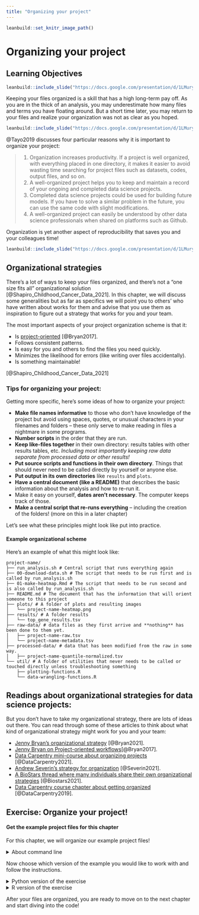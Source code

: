 ```yaml
---
title: "Organizing your project"
---
```


```r
leanbuild::set_knitr_image_path()
```

# Organizing your project

## Learning Objectives

```r
leanbuild::include_slide("https://docs.google.com/presentation/d/1LMurysUhCjZb7DVF6KS9QmJ5NBjwWVjRn40MS9f2noE/edit#slide=id.gf7bed24491_1_51")
```

Keeping your files organized is a skill that has a high long-term pay off. As you are in the thick of an analysis, you may underestimate how many files and terms you have floating around. But a short time later, you may return to your files and realize your organization was not as clear as you hoped.   

```r
leanbuild::include_slide("https://docs.google.com/presentation/d/1LMurysUhCjZb7DVF6KS9QmJ5NBjwWVjRn40MS9f2noE/edit#slide=id.gf7bed24491_1_56")
```

@Tayo2019 discusses four particular reasons why it is important to organize your project:

> 1. Organization increases productivity. If a project is well organized, with everything placed in one directory, it makes it easier to avoid wasting time searching for project files such as datasets, codes, output files, and so on.
> 2. A well-organized project helps you to keep and maintain a record of your ongoing and completed data science projects.
> 3. Completed data science projects could be used for building future models. If you have to solve a similar problem in the future, you can use the same code with slight modifications.
> 4. A well-organized project can easily be understood by other data science professionals when shared on platforms such as Github.

Organization is yet another aspect of reproducibility that saves you and your colleagues time!

```r
leanbuild::include_slide("https://docs.google.com/presentation/d/1LMurysUhCjZb7DVF6KS9QmJ5NBjwWVjRn40MS9f2noE/edit#slide=id.gf7bed24491_1_180")
```

## Organizational strategies

There's a lot of ways to keep your files organized, and there's not a "one size fits all" organizational solution [@Shapiro_Childhood_Cancer_Data_2021]. In this chapter, we will discuss some generalities but as far as specifics we will point you to others' who have written about works for them and advise that you use them as inspiration to figure out a strategy that works for you and your team.

The most important aspects of your project organization scheme is that it:  

- Is [project-oriented](https://www.tidyverse.org/blog/2017/12/workflow-vs-script/) [@Bryan2017].  
- Follows consistent patterns.  
- Is easy for you and others to find the files you need quickly.  
- Minimizes the likelihood for errors (like writing over files accidentally).  
- Is something maintainable!

[@Shapiro_Childhood_Cancer_Data_2021]

### Tips for organizing your project:   

Getting more specific, here's some ideas of how to organize your project:  

- **Make file names informative** to those who don't have knowledge of the project but avoid using spaces, quotes, or unusual characters in your filenames and folders -- these only serve to make reading in files a nightmare in some programs.
- **Number scripts** in the order that they are run.
- **Keep like-files together** in their own directory: results tables with other results tables, etc. _Including most importantly keeping raw data separate from processed data or other results!_
- **Put source scripts and functions in their own directory**. Things that should never need to be called directly by yourself or anyone else.
- **Put output in its own directories** like `results` and `plots`.
- **Have a central document (like a README)** that describes the basic information about the analysis and how to re-run it.
- Make it easy on yourself, **dates aren't necessary**. The computer keeps track of those.
- **Make a central script that re-runs everything** -- including the creation of the folders! (more on this in a later chapter)

Let's see what these principles might look like put into practice.

#### Example organizational scheme  

Here's an example of what this might look like:
```
project-name/
├── run_analysis.sh # Central script that runs everything again
├── 00-download-data.sh # The script that needs to be run first and is called by run_analysis.sh
├── 01-make-heatmap.Rmd # The script that needs to be run second and is also called by run_analysis.sh
├── README.md # The document that has the information that will orient someone to this project
├── plots/ # A folder of plots and resulting images
│   └── project-name-heatmap.png
├── results/ # A folder results
│   └── top_gene_results.tsv
├── raw-data/ # data files as they first arrive and **nothing** has been done to them yet.
│   ├── project-name-raw.tsv
│   └── project-name-metadata.tsv
├── processed-data/ # data that has been modified from the raw in some way.
│   ├── project-name-quantile-normalized.tsv
└── util/ # A folder of utilities that never needs to be called or touched directly unless troubleshooting something
    ├── plotting-functions.R
    └── data-wrangling-functions.R
```

## Readings about organizational strategies for data science projects:

But you don't have to take my organizational strategy, there are lots of ideas out there.
You can read through some of these articles to think about what kind of organizational strategy might work for you and your team:   

- [Jenny Bryan's organizational strategy](https://www.stat.ubc.ca/~jenny/STAT545A/block19_codeFormattingOrganization.html) [@Bryan2021].
- [Jenny Bryan on Project-oriented workflows](https://www.tidyverse.org/blog/2017/12/workflow-vs-script/)[@Bryan2017].
- [Data Carpentry mini-course about organizing projects](https://datacarpentry.org/organization-genomics/) [@DataCarpentry2021].
- [Andrew Severin's strategy for organization](https://bioinformaticsworkbook.org/projectManagement/Intro_projectManagement.html#gsc.tab=0) [@Severin2021].
- [A BioStars thread where many individuals share their own organizational strategies](https://www.biostars.org/p/821/) [@Biostars2021].
- [Data Carpentry course chapter about getting organized](https://bioinformatics-core-shared-training.github.io/shell-genomics/07-organization/index.html) [@DataCarpentry2019].

## Exercise: Organize your project!

#### Get the example project files for this chapter

For this chapter, we will organize our example project files!

<details> <summary> About command line </summary>

If you decide to follow the command line prompts but are not familiar with it [read this article](https://towardsdatascience.com/a-quick-guide-to-using-command-line-terminal-96815b97b955).
Make sure you have [`wget`](https://www.gnu.org/software/wget/manual/wget.html) installed on your computer. You can check if you have it by running the following in your command line:

```bash
wget -V
```

If this prints back something similar to this message above, then you already have `wget` and don't need to do anything! But if this command prints back `wget command not found` you will need to [ install wget](https://www.jcchouinard.com/wget/). 

</details>

Now choose which version of the example you would like to work with and follow the instructions.  

<details> <summary>Python version of the exercise</summary>

To get the _Python project example files_, [click this link](https://raw.githubusercontent.com/jhudsl/Reproducibility-Examples/main/chapter-zips/python-heatmap-chapt-4.zip).
Or you can use these commands in command line.

```bash
mkdir -p chapter-zips
wget -O chapter-zips/python-heatmap-chapt-4.zip https://raw.githubusercontent.com/jhudsl/Reproducibility-Examples/main/chapter-zips/python-heatmap-chapt-4.zip
```

Now double click your chapter zip file to unzip. For Windows you may have to [follow these instructions](https://support.microsoft.com/en-us/windows/zip-and-unzip-files-f6dde0a7-0fec-8294-e1d3-703ed85e7ebc)).

```bash
unzip -o chapter-zips/python-heatmap-chapt-4.zip -d chapter-zips/
```

Now let's take a look at the files inside these projects. These are purposely not organized because for this exercise we will organize them!

```bash
ls chapter-zips/python-heatmap-chapt-4
```

Organize these files! For now we will organize these files by hand, but in the upcoming chapters we will make it so our analysis places these items in the correct directories (and creates the directories if they do not exist!).

- Create a `plots`, `results`, and `data` folder and organize the files into their respective folders. Note that `aggregated_metadata.json` and `LICENSE.TXT` also belong in the `data folder. 
- Delete any files that say "OLD". Keeping multiple versions of your scripts around is a recipe for mistakes and confusion. In the advanced course we will discuss how to use version control to help you track this more elegantly. 

</details>

<details> <summary>R version of the exercise</summary>

To get the _R project examples files_ [click this link](https://raw.githubusercontent.com/jhudsl/Reproducibility-Examples/main/chapter-zips/r-heatmap-chapt-4.zip).
Or you can use these commands in command line.

```bash
mkdir -p chapter-zips
wget -O chapter-zips/r-heatmap-chapt-4.zip https://raw.githubusercontent.com/jhudsl/Reproducibility-Examples/main/chapter-zips/r-heatmap-chapt-4.zip
```

Now double click your chapter zip file to unzip. For Windows you may have to [follow these instructions](https://support.microsoft.com/en-us/windows/zip-and-unzip-files-f6dde0a7-0fec-8294-e1d3-703ed85e7ebc)).

```bash
unzip -o chapter-zips/r-heatmap-chapt-4.zip -d chapter-zips/
```

Now let's take a look at the files inside these projects. These are purposely not organized because for this exercise we will organize them!

```bash
ls chapter-zips/r-heatmap-chapt-4
```

Organize these files! For now we will organize these files by hand, but in the upcoming chapters we will make it so our analysis places these items in the correct directories (and creates the directories if they do not exist!).

- Create a `plots`, `results`, and `data` folder and organize the files into their respective folders. Note that `aggregated_metadata.json` and `LICENSE.TXT` also belong in the `data` folder. 
- Delete any files that say "OLD". Keeping multiple versions of your scripts around is a recipe for mistakes and confusion. In the advanced course we will discuss how to use version control to help you track this more elegantly. 

</details>

After your files are organized, you are ready to move on to the next chapter and start diving into the code!

